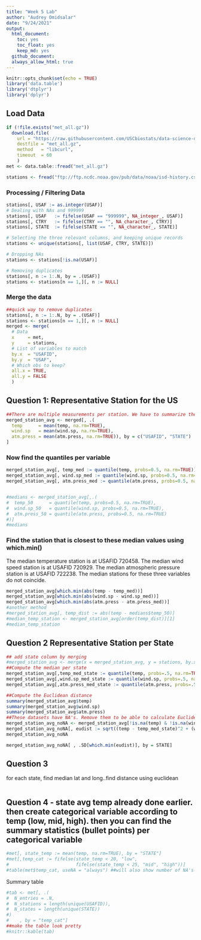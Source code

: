 ```yaml
---
title: "Week 5 Lab"
author: "Audrey Omidsalar"
date: "9/24/2021"
output:
  html_document:
    toc: yes
    toc_float: yes
    keep_md: yes
  github_document:
  always_allow_html: true
---
```


```r
knitr::opts_chunk$set(echo = TRUE)
library('data.table')
library('dtplyr')
library('dplyr')
```

## Load Data

```r
if (!file.exists("met_all.gz"))
  download.file(
    url = "https://raw.githubusercontent.com/USCbiostats/data-science-data/master/02_met/met_all.gz",
    destfile = "met_all.gz",
    method   = "libcurl",
    timeout  = 60
    )
met <- data.table::fread("met_all.gz")

stations <- fread("ftp://ftp.ncdc.noaa.gov/pub/data/noaa/isd-history.csv")
```

### Processing / Filtering Data

```r
stations[, USAF := as.integer(USAF)]
# Dealing with NAs and 999999
stations[, USAF   := fifelse(USAF == "999999", NA_integer_, USAF)]
stations[, CTRY   := fifelse(CTRY == "", NA_character_, CTRY)]
stations[, STATE  := fifelse(STATE == "", NA_character_, STATE)]

# Selecting the three relevant columns, and keeping unique records
stations <- unique(stations[, list(USAF, CTRY, STATE)])

# Dropping NAs
stations <- stations[!is.na(USAF)]

# Removing duplicates
stations[, n := 1:.N, by = .(USAF)]
stations <- stations[n == 1,][, n := NULL]
```
### Merge the data
```r
##quick way to remove duplicates
stations[, n := 1:.N, by = .(USAF)]
stations <- stations[n == 1,][, n := NULL]
merged <- merge(
  # Data
  x     = met,      
  y     = stations, 
  # List of variables to match
  by.x  = "USAFID",
  by.y  = "USAF", 
  # Which obs to keep?
  all.x = TRUE,      
  all.y = FALSE
  )
```
## Question 1: Representative Station for the US

```r
##There are multiple measurements per station. We have to summarize the data first to characterize each station
merged_station_avg <- merged[, .(
  temp      = mean(temp, na.rm=TRUE),
  wind.sp   = mean(wind.sp, na.rm=TRUE),
  atm.press = mean(atm.press, na.rm=TRUE)), by = c("USAFID", "STATE")
]
```
### Now find the quantiles per variable
```r
merged_station_avg[, temp_med := quantile(temp, probs=0.5, na.rm=TRUE)]
merged_station_avg[, wind.sp_med := quantile(wind.sp, probs=0.5, na.rm=TRUE)]
merged_station_avg[, atm.press_med := quantile(atm.press, probs=0.5, na.rm=TRUE)]


#medians <- merged_station_avg[,.(
#  temp_50      = quantile(temp, probs=0.5, na.rm=TRUE),
#  wind.sp_50   = quantile(wind.sp, probs=0.5, na.rm=TRUE),
#  atm.press_50 = quantile(atm.press, probs=0.5, na.rm=TRUE)
#)]
#medians
```
### Find the station that is closest to these median values using which.min()
The median temperature station is at USAFID 720458.
The median wind speed station is at USAFID 720929.
The median atmospheric pressure station is at USAFID 722238.
The median stations for these three variables do not coincide.
```r
merged_station_avg[which.min(abs(temp - temp_med))]
merged_station_avg[which.min(abs(wind.sp - wind.sp_med))]
merged_station_avg[which.min(abs(atm.press - atm.press_med))]
#another method
#merged_station_avg[, temp_dist := abs(temp - medians$temp_50)]
#median_temp_station <- merged_station_avg[order(temp_dist)][1]
#median_temp_station
```
## Question 2 Representative Station per State
```r
## add state column by merging
#merged_station_avg <- merge(x = merged_station_avg, y = stations, by.x = "USAFID", by.y = "USAF", all.x = TRUE, all.y=FALSE)
##Compute the median per state
merged_station_avg[,temp_med_state := quantile(temp, probs=.5, na.rm=TRUE), by = "STATE"]
merged_station_avg[,wind.sp_med_state := quantile(wind.sp, probs=.5, na.rm=TRUE), by = "STATE"]
merged_station_avg[,atm.press_med_state := quantile(atm.press, probs=.5, na.rm=TRUE), by = "STATE"]
```

```r
##Compute the Euclidean distance
summary(merged_station_avg$temp)
summary(merged_station_avg$wind.sp)
summary(merged_station_avg$atm.press)
##These datasets have NA's. Remove them to be able to calculate Euclidean distance.
merged_station_avg_noNA <- merged_station_avg[!is.na(temp) & !is.na(wind.sp) & !is.na(atm.press)]
merged_station_avg_noNA[, eudist := sqrt((temp - temp_med_state)^2 + (wind.sp - wind.sp_med_state)^2 + (atm.press - atm.press_med_state)^2)]
merged_station_avg_noNA
```
```r
merged_station_avg_noNA[ , .SD[which.min(eudist)], by = STATE]
```
## Question 3
for each state, find median lat and long..find distance using euclidean
```r

```

## Question 4 - state avg temp already done earlier. then create categorical variable according to temp (low, mid, high). then you can find the summary statistics (bullet points) per categorical variable
```r
#met[, state_temp := mean(temp, na.rm=TRUE), by = "STATE"]
#met[,temp_cat := fifelse(state_temp < 20, "low",
#                         fifelse(state_temp < 25, "mid", "high"))]
#table(met$temp_cat, useNA = "always") ##will also show number of NA's
```
Summary table
```r
#tab <- met[, .(
#  N_entries = .N,
#  N_stations = length(unique(USAFID)),
#  N_states = length(unique(STATE))
#)
#    , by = "temp_cat"]
##make the table look pretty
#knitr::kable(tab)
```

